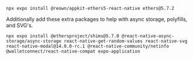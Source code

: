 
```
npx expo install @reown/appkit-ethers5-react-native ethers@5.7.2
```

Additionally add these extra packages to help with async storage, polyfills, and SVG's.

```
npx expo install @ethersproject/shims@5.7.0 @react-native-async-storage/async-storage react-native-get-random-values react-native-svg react-native-modal@14.0.0-rc.1 @react-native-community/netinfo @walletconnect/react-native-compat expo-application
```

<AdditionalExpo />
